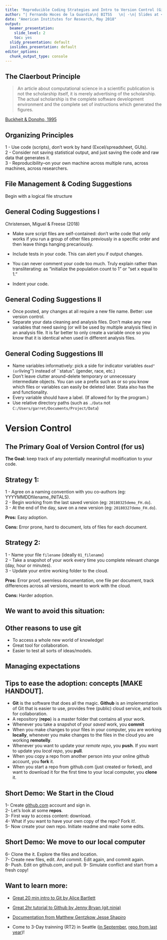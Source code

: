 ```yaml
---
title: 'Reproducible Coding Strategies and Intro to Version Control (Github)'
author: "| Fernando Hoces de la Guardia\n| BITSS   \n| -\n| Slides at <https://goo.gl/aBQ3LR>\n"
date: "American Institutes for Research, May 2018"
output:
  beamer_presentation:
    slide_level: 2
    toc: yes
  slidy_presentation: default
  ioslides_presentation: default
editor_options:
  chunk_output_type: console
---
```


## The Claerbout Principle

> An article about computational science in a scientific publication is not the scholarship itself, it is merely advertising of the scholarship. The actual scholarship is the complete software development environment and the complete set of instructions which generated the figures.

[Buckheit \& Donoho, 1995](https://statweb.stanford.edu/~wavelab/Wavelab_850/wavelab.pdf)



## Organizing Principles  
1 - Use code (scripts), don't work by hand (Excel/spreadsheet, GUIs).  
2 - Consider not saving statistical output, and just saving the code and raw data that generates it.  
3 - Reproducibility--on your own machine across multiple runs, across machines, across researchers.   

## File Management \& Coding Suggestions
Begin with a logical file structure 
\includegraphics[height=2.25in]{../Images/files.png}

## General Coding Suggestions I   
Christensen, Miguel & Freese (2018)  

- Make sure script files are self-contained: don't write code that only works if you run a group of other files previously in a specific order and then leave things hanging precariously.     

- Include tests in your code. This can alert you if output changes.    

- You can never comment your code too much. Truly explain rather than transliterating: \texttt{x=1} as "initialize the population count to 1" or "set x equal to 1."  
 
- Indent your code.   

## General Coding Suggestions II
-  Once posted, any changes at all require a new file name. Better: use version control.  
-  Separate your data cleaning and analysis files. Don't make any new variables that need saving (or will be used by multiple analysis files) in an analysis file. It is far better to only create a variable once so you know that it is identical when used in different analysis files.


## General Coding Suggestions III
-  Name variables informatively: pick a side for indicator variables ``dead" (or ``living'') instead of ``status". (gender, race, etc.)
- Don't leave clutter around-delete temporary or unnecessary intermediate objects. 
\item You can use a prefix such as \texttt{x\_} or \texttt{temp\_} so you know which files or variables can easily be deleted later. Stata also has the \texttt{tempfile} and \texttt{tempvar} functionality.  
- Every variable should have a label. (If allowed for by the program.)
-  Use relative directory paths (such as `./Data` not `C:/Users/garret/Documents/Project/Data`) 

# Version Control

## The Primary Goal of Version Control (for us)

**The Goal:** keep track of any potentially meaningfull modification to your code. 

## Strategy 1:  
1 - Agree on a naming convention with you co-authors (eg: YYYYMMDDfilename_INITALS).  
2 - Begin working from the last saved version (eg: `20180325demo_FH.do`).  
3 - At the end of the day, save on a new version (eg: `20180327demo_FH.do`).  

**Pros:** Easy adoption.   

**Cons:** Error prone, hard to document, lots of files for each document.     
  
  
## Strategy 2:  
1 - Name your file `filename` (ideally `01_filename`)  
2 - Take a snapshot of your work every time you complete relevant change (day, hour or minutes).  
3 - Update your entire working folder to the cloud.   


**Pros:** Error proof, seemless documentation, one file per document, track differences across all versions, meant to work with the cloud. 

**Cons:** Harder adoption.   

## We want to avoid this situation:   

\centering

\includegraphics[height=2.8in]{../Images/phdcomics.png}

## Other reasons to use git

- To access a whole new world of knowledge!    
- Great tool for collaboration.  
- Easier to test all sorts of ideas/models. 

## Managing expectations
\centering
\includegraphics[height=3in]{../Images/git.png}


## Tips to ease the adoption: concepts [MAKE HANDOUT]. 
- **Git** is the software that does all the magic. **Github** is an implementation of Git that is easier to use, provides free (public) cloud service, and tools for collaboration. 
- A repository (**repo**) is a master folder that contains all your work. 
- Whenever you take a snapshot of your *saved* work, you **commit**
- When you make changes to your files in your computer, you are working **locally**, whenever you make changes to the files in the cloud you are working **remotelly**. 
- Whenever you want to update your *remote* *repo*, you **push**. If you want to update you *local* *repo*, you **pull**.
- When you copy a repo from another person into your online github account, you **fork** it. 
- When you start a repo from github.com (just created or forked), and want to download it for the first time to your local computer, you **clone** it. 

## Short Demo: We Start in the Cloud 

1-  Create [github.com](github.com) account and sign in.   
2-  Let's look at some **repos**.   
3-  First way to access content: download.   
4-  What if you want to have your own copy of the repo? Fork it!.  
5-  Now create your own repo. Initiate readme and make some edits.   

## Short Demo: We move to our local computer 

6- Clone the it. Explore the files and location.   
7- Create new files, edit. And commit. Edit again, and commit again.   
8- Push. Edit on github.com, and pull. 
9- Simulate conflict and start from a fresh copy!

## Want to learn more: 
- [Great 20 min intro to Git by Alice Bartlett](https://www.youtube.com/watch?v=eWxxfttcMts)  

- [Great 2hr tutorial to Github by Jenny Bryan (git ninja)](https://www.rstudio.com/resources/videos/happy-git-and-gihub-for-the-user-tutorial/)  

- [Documentation from Matthew Gentzkow Jesse Shapiro](http://web.stanford.edu/~gentzkow/research/CodeAndData.pdf)  

- Come to 3-Day trainning (RT2) in Seattle ([in September](https://www.bitss.org/events/research-transparency-and-reproducibility-training-rt2-los-angeles/), [repo from last year](https://github.com/BITSS/RT2Berkeley2017))!

